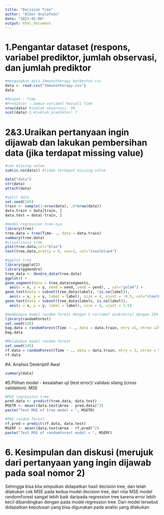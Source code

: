 ---
title: "Decision Tree"
author: "Alber Analafean"
date: "2023-05-06"
output: html_document
---
# 1.Pengantar dataset (respons, variabel prediktor, jumlah observasi, dan jumlah prediktor
```{r}
#mengunakan data Immunotherapy berbentuk csv
data <- read.csv("Immunotherapy.csv")
data
```
```{r}
#Respon : Time
#Prediktor : Semua variabel kecuali Time
nrow(data) #jumlah observasi: 90
ncol(data)-1 #jumlah prediktor: 7
```
# 2&3.Uraikan pertanyaan ingin dijawab dan lakukan pembersihan data (jika terdapat missing value)
```{r}
#cek missing value
sum(is.na(data)) #tidak terdapat missing value
```
```{r}
data("data")
str(data)
attach(data)
```

```{r}
#split data
set.seed(145)
train <- sample(1:nrow(data), .6*nrow(data))
data.train = data[train, ]
data.test = data[-train, ]
```

```{r}
#model regression tree-nya
library(tree)
tree.data = tree(Time~ ., data = data.train)
summary(tree.data)
#visualisasi tree
plot(tree.data,col="blue")
text(tree.data,pretty = 0, cex=1, col="steelblue4")
```
```{r}
#ggplot tree
library(ggplot2)
library(ggdendro)
tree_data <- dendro_data(tree.data)
ggplot() +
geom_segment(data = tree_data$segments,
  aes(x = x, y = y, xend = xend, yend = yend), , col="gold4") +
geom_text(data = subset(tree_data$labels, !is.na(label)),
  aes(x = x, y = y, label = label), size = 4, vjust = -0.5, col="steelblue4") +
geom_text(data = subset(tree_data$labels, is.na(label)),
  aes(x = x, y = y, label = label), size = 4, vjust = 1.5)
```
```{r}
#membangun model random forest dengan 5 variabel acak(mtry) dengan 250 pohon keputusan dibangun 
library(randomForest)
set.seed(145)
bag.data = randomForest(Time ~ ., data = data.train, mtry =5, ntree =250, importance = TRUE)
bag.data
```

```{r}
#Melakukan model random forest
set.seed(145)
rf.data = randomForest(Time ~ ., data = data.train, mtry = 3, ntree = 500, importance = TRUE)
rf.data
```

#4. Analisis Deskriptif Awal
```{r}
summary(data)
```



#5.Pilihan model - kesalahan uji (test error)/ validasi silang (cross validation): MSE
```{r}
#MSE regression tree
pred.data <- predict(tree.data, data.test)
MSETR <- mean((data.test$Area - pred.data)^2)
paste("Test MSE of tree model = ", MSETR)
```
```{r}
#MSE random forest
rf.pred = predict(rf.data, data.test)
MSERF <- mean((data.test$Area - rf.pred)^2)
paste("Test MSE of randomForest model = ", MSERF)
```
# 6. Kesimpulan dan diskusi (merujuk dari pertanyaan yang ingin dijawab pada soal nomor 2)
Sehingga bisa kita simpulkan didapatkan hasil decision tree, dan telah dilakukan cek MSE pada kedua model decision tree, dari nilai MSE model randomForest sangat lebih baik daripada regression tree karena error lebih kecil dibandingkan dengan pada model regression tree. Dari model tersebut didapatkan keputusan yang bisa digunakan pada analisi yang dilakukan

